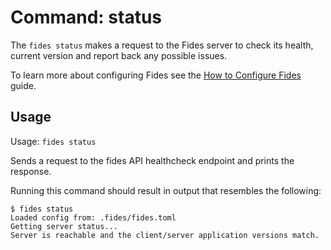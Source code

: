 
# Command: status

The ```fides status``` makes a request to the Fides server to check its health, current version and report back any possible issues.

To learn more about configuring Fides see the [How to Configure Fides](#LINK) guide.

## Usage
Usage: ```fides status```

Sends a request to the fides API healthcheck endpoint and prints the response.

Running this command should result in output that resembles the following:

```console
$ fides status
Loaded config from: .fides/fides.toml
Getting server status...
Server is reachable and the client/server application versions match.
```